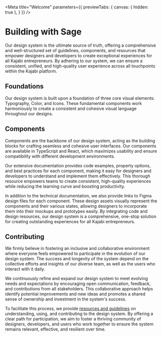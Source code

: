 
<Meta title="Welcome" parameters={{ previewTabs: { canvas: { hidden: true }, } }} />

# Building with Sage
Our design system is the ultimate source of truth, offering a comprehensive and well-structured set of guidelines, components, and resources that empower designers and developers to create exceptional experiences for all Kajabi entrepreneurs. By adhering to our system, we can ensure a consistent, unified, and high-quality user experience across all touchpoints within the Kajabi platform.

## Foundations
Our design system is built upon a foundation of three core visual elements: Typography, Color, and Icons. These fundamental components work harmoniously to create a consistent and cohesive visual language throughout our designs.

## Components
Components are the backbone of our design system, acting as the building blocks for crafting seamless and cohesive user interfaces. Our components are available in TypeScript and React, which maximizes usability and ensure compatibility with different development environments.

Our extensive documentation provides code examples, property options, and best practices for each component, making it easy for designers and developers to understand and implement them effectively. This thorough resource empowers teams to create consistent, high-quality experiences while reducing the learning curve and boosting productivity.

In addition to the technical documentation, we also provide links to Figma design files for each component. These design assets visually represent the components and their various states, allowing designers to incorporate them into their mockups and prototypes easily. By integrating code and design resources, our design system is a comprehensive, one-stop solution for creating outstanding experiences for all Kajabi entrepreneurs.

## Contributing
We firmly believe in fostering an inclusive and collaborative environment where everyone feels empowered to participate in the evolution of our design system. The success and longevity of the system depend on the collective efforts and insights of our diverse team, as well as the users who interact with it daily.

We continuously refine and expand our design system to meet evolving needs and expectations by encouraging open communication, feedback, and contributions from all stakeholders. This collaborative approach helps identify potential improvements and new ideas and promotes a shared sense of ownership and investment in the system's success.

To facilitate this process, we provide [resources and guidelines](/docs/resources-contributing-to-the-design-system--page) on understanding, using, and contributing to the design system. By offering a clear path for participation, we aim to foster a thriving community of designers, developers, and users who work together to ensure the system remains relevant, effective, and resilient over time.

